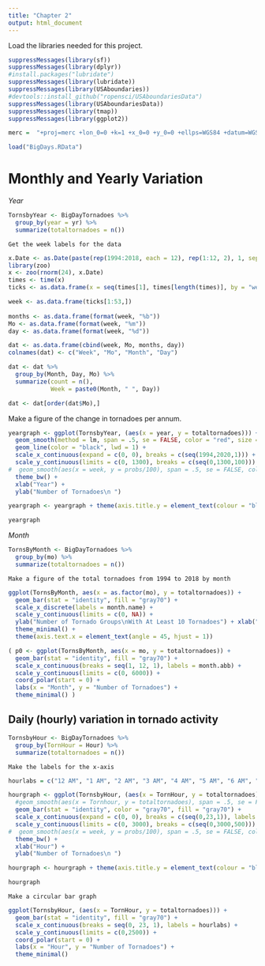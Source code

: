 ```yaml
---
title: "Chapter 2"
output: html_document
---
```

Load the libraries needed for this project. 
```r
suppressMessages(library(sf))
suppressMessages(library(dplyr))
#install.packages("lubridate")
suppressMessages(library(lubridate))
suppressMessages(library(USAboundaries))
#devtools::install_github("ropensci/USAboundariesData")
suppressMessages(library(USAboundariesData))
suppressMessages(library(tmap))
suppressMessages(library(ggplot2))
```

```r
merc =  "+proj=merc +lon_0=0 +k=1 +x_0=0 +y_0=0 +ellps=WGS84 +datum=WGS84 +units=m +no_defs"
```

```r
load("BigDays.RData")
```

# Monthly and Yearly Variation

*Year*
```r
TornsbyYear <- BigDayTornadoes %>% 
  group_by(year = yr) %>%
  summarize(totaltornadoes = n())
```

`Get the week labels for the data`
```r
x.Date <- as.Date(paste(rep(1994:2018, each = 12), rep(1:12, 2), 1, sep = "-"))
library(zoo)
x <- zoo(rnorm(24), x.Date)
times <- time(x)
ticks <- as.data.frame(x = seq(times[1], times[length(times)], by = "weeks"))

week <- as.data.frame(ticks[1:53,])
  
months <- as.data.frame(format(week, "%b"))
Mo <- as.data.frame(format(week, "%m"))
day <- as.data.frame(format(week, "%d"))

dat <- as.data.frame(cbind(week, Mo, months, day))
colnames(dat) <- c("Week", "Mo", "Month", "Day") 

dat <- dat %>%
  group_by(Month, Day, Mo) %>%
  summarize(count = n(),
            Week = paste0(Month, " ", Day))

dat <- dat[order(dat$Mo),]
```

Make a figure of the change in tornadoes per annum. 

```r
yeargraph <- ggplot(TornsbyYear, (aes(x = year, y = totaltornadoes))) +
  geom_smooth(method = lm, span = .5, se = FALSE, color = "red", size = 1) +
  geom_line(color = "black", lwd = 1) +
  scale_x_continuous(expand = c(0, 0), breaks = c(seq(1994,2020,1))) +
  scale_y_continuous(limits = c(0, 1300), breaks = c(seq(0,1300,100))) + 
#  geom_smooth(aes(x = week, y = probs/100), span = .5, se = FALSE, color = "gray70", size = 1) +
  theme_bw() +
  xlab("Year") +
  ylab("Number of Tornadoes\n ")

yeargraph <- yeargraph + theme(axis.title.y = element_text(colour = "black"), axis.text.y = element_text(color = "black"),  axis.text.x = element_text(angle = 45, hjust = 1), axis.text = element_text(size = 12), axis.title=element_text(size=14))

yeargraph
```

*Month*
```r
TornsByMonth <- BigDayTornadoes %>% 
  group_by(mo) %>%
  summarize(totaltornadoes = n()) 
```

`Make a figure of the total tornadoes from 1994 to 2018 by month`
```r
ggplot(TornsByMonth, aes(x = as.factor(mo), y = totaltornadoes)) +
  geom_bar(stat = "identity", fill = "gray70") +
  scale_x_discrete(labels = month.name) +
  scale_y_continuous(limits = c(0, NA)) +
  ylab("Number of Tornado Groups\nWith At Least 10 Tornadoes") + xlab("") +
  theme_minimal() +
  theme(axis.text.x = element_text(angle = 45, hjust = 1))

( p0 <- ggplot(TornsByMonth, aes(x = mo, y = totaltornadoes)) +
  geom_bar(stat = "identity", fill = "gray70") +
  scale_x_continuous(breaks = seq(1, 12, 1), labels = month.abb) +
  scale_y_continuous(limits = c(0, 6000)) +
  coord_polar(start = 0) +
  labs(x = "Month", y = "Number of Tornadoes") +
  theme_minimal() )
```

## Daily (hourly) variation in tornado activity

```r
TornsbyHour <- BigDayTornadoes %>% 
  group_by(TornHour = Hour) %>%
  summarize(totaltornadoes = n())
```

`Make the labels for the x-axis`
```r
hourlabs = c("12 AM", "1 AM", "2 AM", "3 AM", "4 AM", "5 AM", "6 AM", "7 AM", "8 AM", "9 AM", "10 AM", "11 AM", "12 PM", "1 PM","2 PM", "3 PM", "4 PM", "5 PM", "6 PM", "7 PM", "8 PM", "9 PM", "10 PM", "11 PM")

hourgraph <- ggplot(TornsbyHour, (aes(x = TornHour, y = totaltornadoes))) +
  #geom_smooth(aes(x = Tornhour, y = totaltornadoes), span = .5, se = FALSE, color = "gray70", size = 1) +
  geom_bar(stat = "identity", color = "gray70", fill = "gray70") +
  scale_x_continuous(expand = c(0, 0), breaks = c(seq(0,23,1)), labels = hourlabs) +
  scale_y_continuous(limits = c(0, 3000), breaks = c(seq(0,3000,500))) + 
#  geom_smooth(aes(x = week, y = probs/100), span = .5, se = FALSE, color = "gray70", size = 1) +
  theme_bw() +
  xlab("Hour") +
  ylab("Number of Tornadoes\n ")

hourgraph <- hourgraph + theme(axis.title.y = element_text(colour = "black"), axis.text.y = element_text(color = "black"),  axis.text.x = element_text(angle = 45, hjust = 1), axis.text = element_text(size = 12), axis.title=element_text(size=14))

hourgraph
```

`Make a circular bar graph`
```r
ggplot(TornsbyHour, (aes(x = TornHour, y = totaltornadoes))) +
  geom_bar(stat = "identity", fill = "gray70") +
  scale_x_continuous(breaks = seq(0, 23, 1), labels = hourlabs) +
  scale_y_continuous(limits = c(0,2500)) +
  coord_polar(start = 0) +
  labs(x = "Hour", y = "Number of Tornadoes") +
  theme_minimal() 
```